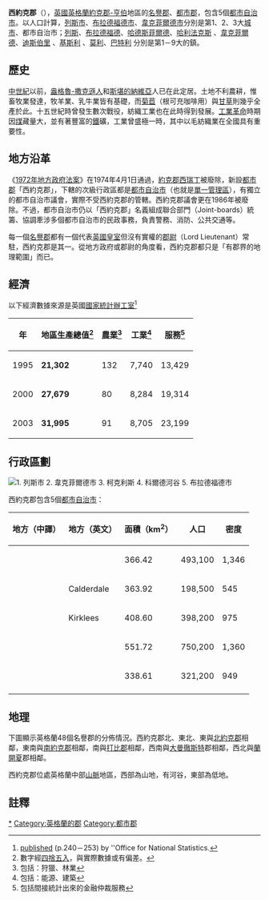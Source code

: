 {{NoteTA
|G1=UK Places
|2=zh-cn:约克郡西区;zh-hk:約郡西瑞丁;zh-tw:約克郡西瑞丁;
|3=zh-cn:约克郡北区;zh-hk:約郡北瑞丁;zh-tw:約克郡北瑞丁;
|4=zh-cn:约克郡东区;zh-hk:約郡東瑞丁;zh-tw:約克郡東瑞丁;
}}
{{Infobox England county
 | name = 西約克郡<br /><small>West Yorkshire{{en}}</small>
 | motto = 
 | map = [[File:EnglandWestYorkshire.png|200px]]
 | status = [[名譽郡|名譽郡]]<br />[[都市郡|都市郡]]
 | origin = 1974年4月1日<br />《[[1972年地方政府法案|1972年地方政府法案]]》
 | region = [[約克郡-亨伯|約克郡-亨伯]]
 | iso = 
 | ons = 2F
 | nutscode = 3
 | nuts3 = UKE4
<!---
Area
--->
 | ceremonial_area_rank = 29 
 | ceremonial_area= 2,029 km²
<!---
Population
--->
 | popestdate = {{English statistics year}}
 | ceremonial_pop_rank ={{English cerem counties|RNK=West Yorkshire}}
 | ceremonial_pop = {{English cerem counties|POP=West Yorkshire}}
<!---
Density
--->
 | ceremonial_density_rank = 第8
 | ceremonial_density = {{English cerem counties|DEN=West Yorkshire}}
 | ethnicity =  88.6% [[白人|白人]]<br />8.7% [[南亞|南亞]]裔
 |council = [[郡議會|郡議會]]在1986年廢除至今
 | exec = {{English county control|CTY=West Yorkshire}}
}}
'''西約克郡'''（{{lang-en|West Yorkshire}}），[[英國|英國]][[英格蘭|英格蘭]][[約克郡-亨伯|約克郡-亨伯]]地區的[[名譽郡|名譽郡]]、[[都市郡|都市郡]]，包含5個[[都市自治市|都市自治市]]。以人口計算，[[里茲|列斯市]]、[[布拉德福德市|布拉德福德市]]、[[韋克菲爾德市|韋克菲爾德市]]分別是第1、2、3大[[英國的城市地位|城市]]、都市自治市；[[列斯|列斯]]、[[布拉德福德|布拉德福德]]、[[哈德斯菲爾德|哈德斯菲爾德]]、[[哈利法克斯_(西約克郡)|哈利法克斯]]<!---Halifax--->、[[韋克菲爾德|韋克菲爾德]]、[[迪斯伯里|迪斯伯里]]<!---Dewsbury--->、[[基斯利|基斯利]]<!---Keighley--->、[[莫利_(西約克郡)|莫利]]、[[巴特利|巴特利]]<!---Batley--->分別是第1－9大的鎮。

== 歷史 ==
[[中世紀|中世紀]]以前，[[盎格魯-撒克遜人|盎格魯-撒克遜人]]和[[斯堪的納維亞|斯堪的納維亞]]人已在此定居。土地不利農耕，惟畜牧業發達，牧羊業、乳牛業皆有基礎，而[[菊苣|菊苣]]（根可充咖啡用）與[[甘草|甘草]]則幾乎全產於此。十五世紀時曾發生數次戰役，紡織工業也在此時得到發展。[[工業革命|工業革命]]時期因[[煤|煤]]藏量大，並有著豐富的[[鐵|鐵]]礦，工業曾盛極一時，其中以毛紡織業在全國具有重要性。

== 地方沿革 ==
《[[1972年地方政府法案|1972年地方政府法案]]》在1974年4月1日通過，[[約克郡西瑞丁|約克郡西瑞丁]]被廢除，新設[[都市郡|都市郡]]「西約克郡」，下轄的次級行政區都是[[都市自治市|都市自治市]]（也就是[[單一管理區|單一管理區]]），有獨立的都市自治市議會，實際不受西約克郡的管轄。西約克郡議會更在1986年被廢除。不過，都市自治市仍以「西約克郡」名義組成聯合部門（Joint-boards）統籌、協調牽涉多個都市自治市的民政事務，負責警務、消防、公共交通等。

每一個[[名譽郡|名譽郡]]都有一個代表[[英國皇室|英國皇室]]但沒有實權的[[郡尉_(英國)|郡尉]]（Lord Lieutenant）常駐，西約克郡是其一。從地方政府或郡尉的角度看，西約克郡都只是「有郡界的地理範圍」而已。

== 經濟 ==
以下經濟數據來源是英國[[國家統計辦工室|國家統計辦工室]]<ref>[https://www.webcitation.org/5QVtqCjVC?url=http://www.statistics.gov.uk/downloads/theme_economy/RegionalGVA.pdf published] (p.240－253) by ''Office for National Statistics.</ref>
{| class="wikitable"
|-
! 年 || 地區生產總值<ref>數字經[[四捨五入|四捨五入]]，與實際數據或有偏差。</ref> || 農業<ref>包括：狩獵、林業</ref> || 工業<ref>包括：能源、建築</ref> || 服務<ref>包括間接統計出來的金融仲裁服務</ref>
|-
| 1995 || '''21,302''' || 132 || 7,740 || 13,429
|-
| 2000 || '''27,679''' || 80 || 8,284 || 19,314
|-
| 2003 || '''31,995''' || 91 || 8,705 || 23,199
|}

== 行政區劃 ==
 [[File:EnglandWestYorkshireNumbered.png|thumb|left|
1. [[里茲|列斯市]]<br />
2. [[韋克菲爾德市|韋克菲爾德市]]<br />
3. [[柯克利斯|柯克利斯]]<br />
4. [[科爾德河谷|科爾德河谷]]<br />
5. [[布拉德福德市|布拉德福德市]]
]]
西約克郡包含5個[[都市自治市|都市自治市]]：

{| class="wikitable sortable"
|-
! 地方（中譯）
! 地方（英文）
! 面積（km<sup>2</sup>）
! 人口
! 密度
|-
| {{sort|Bradford|[[布拉德福德市|布拉德福德市]]}}
| {{sort|Bradford|City of Bradford}}
| 366.42
| 493,100
| 1,346
|-
| {{sort|Calderdale|[[科爾德河谷|科爾德河谷]]}}
| Calderdale
| 363.92
| 198,500
| 545
|-
| {{sort|Kirklees|[[柯克利斯|柯克利斯]]}}
| Kirklees
| 408.60
| 398,200
| 975
|-
| {{sort|Leeds|[[里茲|列斯市]]}}
| {{sort|Leeds|City of Leeds}}
| 551.72
| 750,200
| 1,360
|-
| {{sort|Wakefield|[[韋克菲爾德市|韋克菲爾德市]]}}
| {{sort|Wakefield|City of Wakefield}}
| 338.61
| 321,200
| 949
|-
|}

{{clear}}

== 地理 ==
下圖顯示英格蘭48個名譽郡的分佈情況。西約克郡北、東北、東與[[北約克郡|北約克郡]]相鄰，東南與[[南約克郡|南約克郡]]相鄰，南與[[打比郡|打比郡]]相鄰，西南與[[大曼徹斯特|大曼徹斯特]]郡相鄰，西北與[[蘭開夏|蘭開夏]]郡相鄰。

西約克郡位處英格蘭中部[[山脈|山脈]]地區，西部為山地，有河谷，東部為低地。

{{England map H}}
{{West Yorkshire map}}
{{England map F}}

== 註釋 ==
{{reflist}}

{{coord|53|47|58|N|1|32|56|W|type:adm1st_region:GB|display=title}}
{{英国行政区划}}
{{England counties}}

{{DEFAULTSORT:West Yorkshire}}
[[Category:西約克郡|*]]
[[Category:英格蘭的郡|Category:英格蘭的郡]]
[[Category:都市郡|Category:都市郡]]